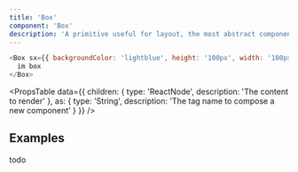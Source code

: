 ```yaml
---
title: 'Box'
component: 'Box'
description: 'A primitive useful for layout, the most abstract component on top of which all other Storeen UI components are built.'
---
```


```js
<Box sx={{ backgroundColor: 'lightblue', height: '100px', width: '100px' }}>
  im box
</Box>
```

<PropsTable
  data={{
    children: {
      type: 'ReactNode',
      description: 'The content to render'
    },
    as: {
      type: 'String',
      description: 'The tag name to compose a new component'
    }
  }}
/>

## Examples

todo
